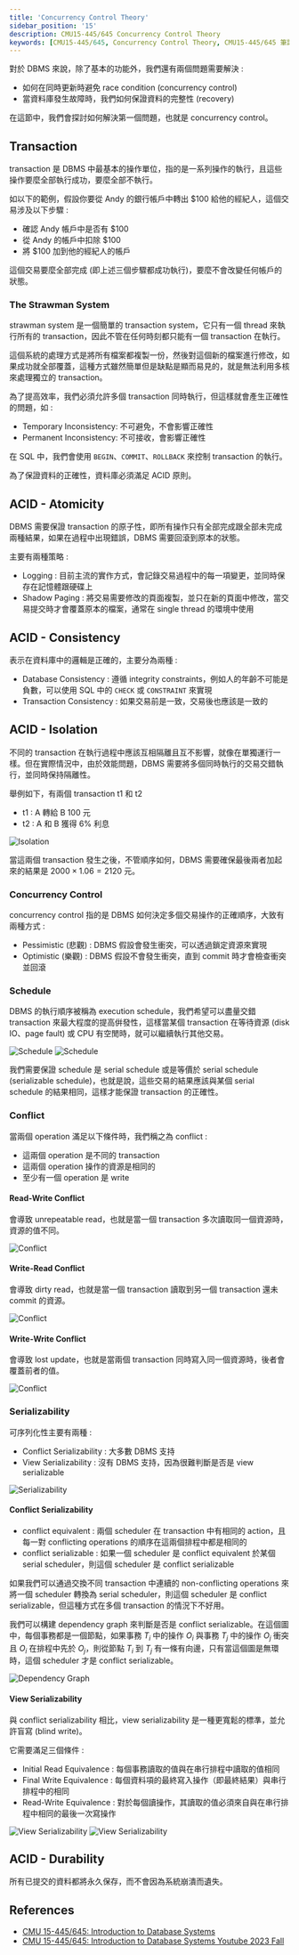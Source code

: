 ```yaml
---
title: 'Concurrency Control Theory'
sidebar_position: '15'
description: CMU15-445/645 Concurrency Control Theory
keywords: [CMU15-445/645, Concurrency Control Theory, CMU15-445/645 筆記]
---
```


<head>
  <title>CMU 15-445/645 筆記 Concurrency Control Theory</title>
</head>

對於 DBMS 來說，除了基本的功能外，我們還有兩個問題需要解決 :

- 如何在同時更新時避免 race condition (concurrency control)
- 當資料庫發生故障時，我們如何保證資料的完整性 (recovery)

在這節中，我們會探討如何解決第一個問題，也就是 concurrency control。

## Transaction

transaction 是 DBMS 中最基本的操作單位，指的是一系列操作的執行，且這些操作要麼全部執行成功，要麼全部不執行。

如以下的範例，假設你要從 Andy 的銀行帳戶中轉出 $100 給他的經紀人，這個交易涉及以下步驟 :

- 確認 Andy 帳戶中是否有 $100
- 從 Andy 的帳戶中扣除 $100
- 將 $100 加到他的經紀人的帳戶

這個交易要麼全部完成 (即上述三個步驟都成功執行)，要麼不會改變任何帳戶的狀態。

### The Strawman System

strawman system 是一個簡單的 transaction system，它只有一個 thread 來執行所有的 transaction，因此不管在任何時刻都只能有一個 transaction 在執行。

這個系統的處理方式是將所有檔案都複製一份，然後對這個新的檔案進行修改，如果成功就全部覆蓋，這種方式雖然簡單但是缺點是顯而易見的，就是無法利用多核來處理獨立的 transaction。

為了提高效率，我們必須允許多個 transaction 同時執行，但這樣就會產生正確性的問題，如 :

- Temporary Inconsistency: 不可避免，不會影響正確性
- Permanent Inconsistency: 不可接收，會影響正確性

在 SQL 中，我們會使用 `BEGIN`、`COMMIT`、`ROLLBACK` 來控制 transaction 的執行。

為了保證資料的正確性，資料庫必須滿足 ACID 原則。

## ACID - Atomicity

DBMS 需要保證 transaction 的原子性，即所有操作只有全部完成跟全部未完成兩種結果，如果在過程中出現錯誤，DBMS 需要回滾到原本的狀態。

主要有兩種策略 :

- Logging : 目前主流的實作方式，會記錄交易過程中的每一項變更，並同時保存在記憶體跟硬碟上
- Shadow Paging : 將交易需要修改的頁面複製，並只在新的頁面中修改，當交易提交時才會覆蓋原本的檔案，通常在 single thread 的環境中使用

## ACID - Consistency

表示在資料庫中的邏輯是正確的，主要分為兩種 :

- Database Consistency : 遵循 integrity constraints，例如人的年齡不可能是負數，可以使用 SQL 中的 `CHECK` 或 `CONSTRAINT` 來實現
- Transaction Consistency : 如果交易前是一致，交易後也應該是一致的

## ACID - Isolation

不同的 transaction 在執行過程中應該互相隔離且互不影響，就像在單獨運行一樣。但在實際情況中，由於效能問題，DBMS 需要將多個同時執行的交易交錯執行，並同時保持隔離性。

舉例如下，有兩個 transaction t1 和 t2

- t1 : A 轉給 B 100 元
- t2 : A 和 B 獲得 6% 利息

![Isolation](/img/cmu15-445/c15/image.png)

當這兩個 transaction 發生之後，不管順序如何，DBMS 需要確保最後兩者加起來的結果是 $2000 \times 1.06 = 2120$ 元。

### Concurrency Control

concurrency control 指的是 DBMS 如何決定多個交易操作的正確順序，大致有兩種方式 :

- Pessimistic (悲觀) : DBMS 假設會發生衝突，可以透過鎖定資源來實現
- Optimistic (樂觀) : DBMS 假設不會發生衝突，直到 commit 時才會檢查衝突並回滾

### Schedule

DBMS 的執行順序被稱為 execution schedule，我們希望可以盡量交錯 transaction 來最大程度的提高倂發性，這樣當某個 transaction 在等待資源 (disk IO、page fault) 或 CPU 有空閒時，就可以繼續執行其他交易。

![Schedule](/img/cmu15-445/c15/image-1.png)
![Schedule](/img/cmu15-445/c15/image-2.png)

我們需要保證 schedule 是 serial schedule 或是等價於 serial schedule (serializable schedule)，也就是說，這些交易的結果應該與某個 serial schedule 的結果相同，這樣才能保證 transaction 的正確性。

### Conflict

當兩個 operation 滿足以下條件時，我們稱之為 conflict :

- 這兩個 operation 是不同的 transaction
- 這兩個 operation 操作的資源是相同的
- 至少有一個 operation 是 write

#### Read-Write Conflict

會導致 unrepeatable read，也就是當一個 transaction 多次讀取同一個資源時，資源的值不同。

![Conflict](/img/cmu15-445/c15/image-3.png)

#### Write-Read Conflict

會導致 dirty read，也就是當一個 transaction 讀取到另一個 transaction 還未 commit 的資源。

![Conflict](/img/cmu15-445/c15/image-4.png)

#### Write-Write Conflict

會導致 lost update，也就是當兩個 transaction 同時寫入同一個資源時，後者會覆蓋前者的值。

![Conflict](/img/cmu15-445/c15/image-5.png)

### Serializability

可序列化性主要有兩種 :

- Conflict Serializability : 大多數 DBMS 支持
- View Serializability : 沒有 DBMS 支持，因為很難判斷是否是 view serializable

![Serializability](/img/cmu15-445/c15/image-7.png)

#### Conflict Serializability

- conflict equivalent : 兩個 scheduler 在 transaction 中有相同的 action，且每一對 conflicting operations 的順序在這兩個排程中都是相同的
- conflict serializable : 如果一個 scheduler 是 conflict equivalent 於某個 serial scheduler，則這個 scheduler 是 conflict serializable

如果我們可以通過交換不同 transaction 中連續的 non-conflicting operations 來將一個 scheduler 轉換為 serial scheduler，則這個 scheduler 是 conflict serializable，但這種方式在多個 transaction 的情況下不好用。

我們可以構建 dependency graph 來判斷是否是 conflict serializable。在這個圖中，每個事務都是一個節點，如果事務 $T_i$ 中的操作 $O_i$ 與事務 $T_j$ 中的操作 $O_j$ 衝突且 $O_i$ 在排程中先於 $O_j$，則從節點 $T_i$ 到 $T_j$ 有一條有向邊，只有當這個圖是無環時，這個 scheduler 才是 conflict serializable。

![Dependency Graph](/img/cmu15-445/c15/image-6.png)

#### View Serializability

與 conflict serializability 相比，view serializability 是一種更寬鬆的標準，並允許盲寫 (blind write)。

它需要滿足三個條件 :

- Initial Read Equivalence : 每個事務讀取的值與在串行排程中讀取的值相同
- Final Write Equivalence : 每個資料項的最終寫入操作（即最終結果）與串行排程中的相同
- Read-Write Equivalence : 對於每個讀操作，其讀取的值必須來自與在串行排程中相同的最後一次寫操作

![View Serializability](/img/cmu15-445/c15/image-8.png)
![View Serializability](/img/cmu15-445/c15/image-9.png)

## ACID - Durability

所有已提交的資料都將永久保存，而不會因為系統崩潰而遺失。

## References

- [CMU 15-445/645: Introduction to Database Systems](https://15445.courses.cs.cmu.edu/fall2023/)
- [CMU 15-445/645: Introduction to Database Systems Youtube 2023 Fall](https://www.youtube.com/watch?v=NJyisAkDJYI&list=PLSE8ODhjZXjbj8BMuIrRcacnQh20hmY9g&index=16)
